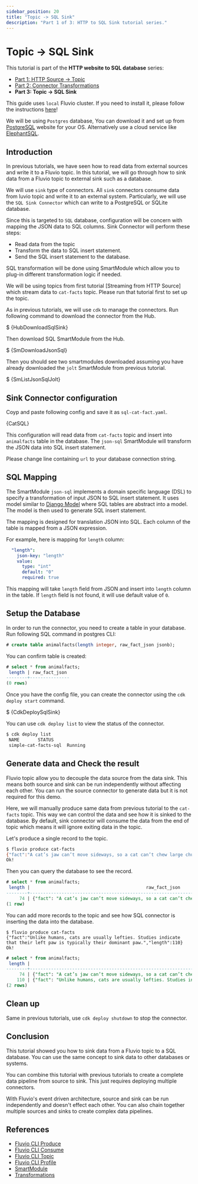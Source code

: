 ```yaml
---
sidebar_position: 20
title: "Topic -> SQL Sink"
description: "Part 1 of 3: HTTP to SQL Sink tutorial series."
---
```


# Topic -> SQL Sink

This tutorial is part of the **HTTP website to SQL database** series:
* [Part 1: HTTP Source -> Topic]
* [Part 2: Connector Transformations]
* **Part 3: Topic -> SQL Sink**

This guide uses `local` Fluvio cluster. If you need to install it, please follow the instructions [here][installation]!

We will be using `Postgres` database,  You can download it and set up from [PostgreSQL] website for your OS.   Alternatively use a cloud service like [ElephantSQL].


## Introduction

In previous tutorials, we have seen how to read data from external sources and write it to a Fluvio topic. In this tutorial, we will go through how to sink data from a Fluvio topic to external sink such as a database.

We will use `sink` type of connectors.  All `sink` connectors consume data from luvio topic and write it to an external system.  Particularly, we will use the `SQL Sink Connector` which can write to a PostgreSQL or SQLite database.  

Since this is targeted to `SQL` database, configuration will be concern with mapping the JSON data to SQL columns.  Sink Connector will perform these steps:

- Read data from the topic
- Transform the data to SQL insert statement.
- Send the SQL insert statement to the database.

SQL transformation will be done using SmartModule which allow you to plug-in different transformation logic if needed.

We will be using topics from first tutorial [Streaming from HTTP Source] which stream data to `cat-facts` topic.  Please run that tutorial first to set up the topic.  

As in previous tutorials, we will use `cdk` to manage the connectors.   Run following command to download the connector from the Hub.



<CodeBlock language="bash" copyBehavior="fl">$ {HubDownloadSqlSink}</CodeBlock>


Then download SQL SmartModule from the Hub.



<CodeBlock language="bash" copyBehavior="fl">$ {SmDownloadJsonSql}</CodeBlock>


Then you should see two smartmodules downloaded assuming you have already downloaded the `jolt` SmartModule from previous tutorial.



<CodeBlock language="bash" copyBehavior="fl">$ {SmListJsonSqlJolt}</CodeBlock>


## Sink Connector configuration

Coyp and paste following config and save it as `sql-cat-fact.yaml`.



<CodeBlock language="yaml">{CatSQL}</CodeBlock>


This configuration will read data from `cat-facts` topic and insert into `animalfacts` table in the database.  The `json-sql` SmartModule will transform the JSON data into SQL insert statement.

Please change line containing `url` to your database connection string.

## SQL Mapping

The SmartModule `json-sql` implements a domain specific language (DSL) to specify a transformation of input JSON to SQL insert statement.  It uses model similar to [Django Model] where SQL tables are abstract into a model.  The model is then used to generate SQL insert statement.

The mapping is designed for translation JSON into SQL.  Each column of the table is mapped from a JSON expression. 

For example, here is mapping for `length` column:

```yaml
  "length":
    json-key: "length"
    value:
      type: "int"
      default: "0"
      required: true
```

This mapping will take `length` field from JSON and insert into `length` column in the table.  If `length` field is not found, it will use default value of `0`.

## Setup the Database

In order to run the connector, you need to create a table in your database.  Run following SQL command in postgres CLI:

```sql
# create table animalfacts(length integer, raw_fact_json jsonb);
```

You can confirm table is created: 

```sql
# select * from animalfacts;
 length | raw_fact_json 
--------+---------------
(0 rows)

```


Once you have the config file, you can create the connector using the `cdk deploy start` command.



<CodeBlock language="bash" copyBehavior="fl">$ {CdkDeploySqlSink}</CodeBlock>


You can use `cdk deploy list` to view the status of the connector.

```bash copy="fl"
$ cdk deploy list
 NAME       STATUS  
 simple-cat-facts-sql  Running 
```

## Generate data and Check the result

Fluvio topic allow you to decouple the data source from the data sink.  This means both source and sink can be run independently without affecting each other.
You can run the source connector to generate data but it is not required for this demo. 

Here, we will manually produce same data from previous tutorial to the `cat-facts` topic.  This way we can control the data and see how it is sinked to the database.
By default, sink connector will consume the data from the end of topic which means it will ignore exiting data in the topic.  

Let's produce a single record to the topic.

```bash copy="fl"
$ fluvio produce cat-facts
{"fact":"A cat’s jaw can’t move sideways, so a cat can’t chew large chunks of food.","length":74}
Ok!
```

Then you can query the database to see the record.

```sql
# select * from animalfacts;
 length |                                            raw_fact_json                                             
--------+------------------------------------------------------------------------------------------------------
     74 | {"fact": "A cat’s jaw can’t move sideways, so a cat can’t chew large chunks of food.", "length": 74}
(1 row)
```

You can add more records to the topic and see how SQL connector is inserting the data into the database.

```
$ fluvio produce cat-facts
{"fact":"Unlike humans, cats are usually lefties. Studies indicate that their left paw is typically their dominant paw.","length":110}
Ok!
```

```sql
# select * from animalfacts;
 length |                                                               raw_fact_json                                                               
--------+-------------------------------------------------------------------------------------------------------------------------------------------
     74 | {"fact": "A cat’s jaw can’t move sideways, so a cat can’t chew large chunks of food.", "length": 74}
    110 | {"fact": "Unlike humans, cats are usually lefties. Studies indicate that their left paw is typically their dominant paw.", "length": 110}
(2 rows)
```

## Clean up 

Same in previous tutorials, use `cdk deploy shutdown` to stop the connector.


## Conclusion

This tutorial showed you how to sink data from a Fluvio topic to a SQL database.  You can use the same concept to sink data to other databases or systems.  

You can combine this tutorial with previous tutorials to create a complete data pipeline from source to sink.  This just requires deploying multiple connectors.

With Fluvio's event driven architecture, source and sink can be run independently and doesn't effect each other.  You can also chain together multiple sources and sinks to create complex data pipelines.

## References

* [Fluvio CLI Produce]
* [Fluvio CLI Consume]
* [Fluvio CLI Topic]
* [Fluvio CLI Profile]
* [SmartModule]
* [Transformations]

[Part 1: HTTP Source -> Topic]: http-source.mdx
[Part 2: Connector Transformations]: connector-transformations.mdx
[Connector Overview]: connectors/overview.mdx
[Fluvio CLI Produce]: fluvio/cli/fluvio/produce.mdx
[Fluvio CLI Consume]: fluvio/cli/fluvio/consume.mdx
[Fluvio CLI Topic]: fluvio/cli/fluvio/topic.mdx
[Fluvio CLI Profile]: fluvio/cli/fluvio/profile.mdx
[SmartModule]: smartmodules/overview.mdx
[Transformations]: fluvio/concepts/transformations.mdx
[castfact.ninja]: https://catfact.ninja
[PostgreSQL]: https://www.postgresql.org/
[ElephantSQL]: https://www.elephantsql.com/
[Configuration]: connectors/configuration.mdx
[SmartModule Hub]: hub/smartmodules/index.md
[installation]: fluvio/quickstart.mdx#install-fluvio
[Django Model]: https://docs.djangoproject.com/en/5.0/topics/db/models/
